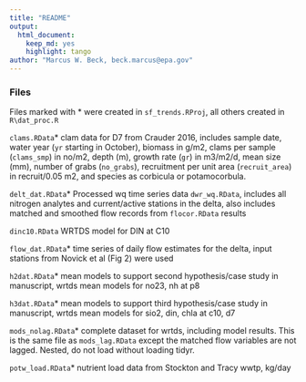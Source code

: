 ```yaml
---
title: "README"
output: 
  html_document:
    keep_md: yes
    highlight: tango
author: "Marcus W. Beck, beck.marcus@epa.gov"
---
```


### Files

Files marked with * were created in `sf_trends.RProj`, all others created in `R\dat_proc.R`

`clams.RData`* clam data for D7 from Crauder 2016, includes sample date, water year (`yr` starting in October), biomass in g/m2, clams per sample (`clams_smp`) in no/m2, depth (m), growth rate (`gr`) in m3/m2/d, mean size (mm), number of grabs (`no_grabs`), recruitment per unit area (`recruit_area`) in recruit/0.05 m2, and species as corbicula or potamocorbula.

`delt_dat.RData`* Processed wq time series data `dwr_wq.RData`, includes all nitrogen analytes and current/active stations in the delta, also includes matched and smoothed flow records from `flocor.RData` results

`dinc10.RData` WRTDS model for DIN at C10

`flow_dat.RData`* time series of daily flow estimates for the delta, input stations from Novick et al (Fig 2) were used

`h2dat.RData`* mean models to support second hypothesis/case study in manuscript, wrtds mean models for no23, nh at p8

`h3dat.RData`* mean models to support third hypothesis/case study in manuscript, wrtds mean models for sio2, din, chla at c10, d7

`mods_nolag.RData`* complete dataset for wrtds, including model results.  This is the same file as `mods_lag.RData` except the matched flow variables are not lagged. Nested, do not load without loading tidyr.

`potw_load.RData`* nutrient load data from Stockton and Tracy wwtp, kg/day

